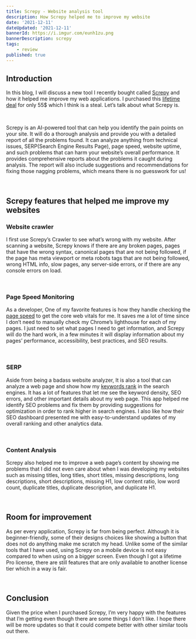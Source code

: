 ```yaml
---
title: Screpy - Website analysis tool
description: How Screpy helped me to improve my website
date: '2021-12-11'
dateUpdated: '2021-12-11'
bannerId: https://i.imgur.com/eunh1zu.png
bannerDescription: screpy
tags:
	- review
published: true
---
```


## Introduction 

In this blog, I will discuss a new tool I recently bought called [Screpy](https://screpy.com/) and how it helped me improve my web applications. I purchased this [lifetime deal](https://appsumo.com/products/screpy/) for only 55$ which I think is a steal. Let’s talk about what Screpy is.

<br />

Screpy is an AI-powered tool that can help you identify the pain points on your site. It will do a thorough analysis and provide you with a detailed report of all the problems found. It can analyze anything from technical issues, SERP(Search Engine Results Page), page speed, website uptime, and such problems that can harm your website’s overall performance. It provides comprehensive reports about the problems it caught during analysis. The report will also include suggestions and recommendations for fixing those nagging problems, which means there is no guesswork for us!

<br />

## Screpy features that helped me improve my websites

### Website crawler

I first use Screpy’s Crawler to see what’s wrong with my website. After scanning a website, Screpy knows if there are any broken pages, pages that have the wrong syntax, canonical pages that are not being followed, if the page has meta viewport or meta robots tags that are not being followed, wrong HTML info, slow pages, any server-side errors, or if there are any console errors on load. 

<br />

### Page Speed Monitoring

As a developer, One of my favorite features is how they handle checking the [page speed](https://screpy.com/pagespeed/) to get the core web vitals for me. It saves me a lot of time since I don’t need to manually check my Chrome’s lighthouse for each of my pages. I just need to set what pages I need to get information, and Screpy will do the hard work, in a few minutes it will display information about my pages’ performance, accessibility, best practices, and SEO results.

<br />

### SERP

Aside from being a badass website analyzer, It is also a tool that can analyze a web page and show how my [keywords rank](https://screpy.com/keywords/) in the search engines. It has a lot of features that let me see the keyword density, SEO errors, and other important details about my web page. This app helped me identify SEO problems and fix them by providing suggestions for optimization in order to rank higher in search engines. I also like how their SEO dashboard presented me with easy-to-understand updates of my overall ranking and other analytics data.

<br />

### Content Analysis

Screpy also helped me to improve a web page’s content by showing me problems that I did not even care about when I was developing my websites such as missing titles, long titles, short titles, missing descriptions, long descriptions, short descriptions, missing H1, low content ratio, low word count, duplicate titles, duplicate description, and duplicate H1.

<br />

## Room for improvement

As per every application, Screpy is far from being perfect. Although it is beginner-friendly, some of their designs choices like showing a button that does not do anything make me scratch my head. Unlike some of the similar tools that I have used, using Screpy on a mobile device is not easy compared to when using on a bigger screen. Even though I got a lifetime Pro license, there are still features that are only available to another license tier which in a way is fair.

<br />

## Conclusion

Given the price when I purchased Screpy, I’m very happy with the features that I’m getting even though there are some things I don’t like. I hope there will be more updates so that it could compete better with other similar tools out there.
